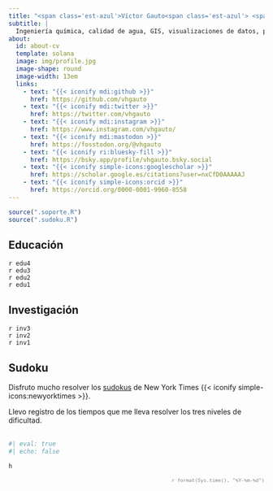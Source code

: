 ```yaml
---
title: "<span class='est-azul'>Víctor Gauto<span class='est-azul'> <span class='est-blanco'>{{< iconify fluent-emoji-high-contrast:victory-hand >}}</span>"
subtitle: |
  Ingeniería química, calidad de agua, GIS, visualizaciones de datos, películas, sudokus, `R`.
about:
  id: about-cv
  template: solana
  image: img/profile.jpg
  image-shape: round
  image-width: 13em
  links:
    - text: "{{< iconify mdi:github >}}"
      href: https://github.com/vhgauto
    - text: "{{< iconify mdi:twitter >}}"
      href: https://twitter.com/vhgauto
    - text: "{{< iconify mdi:instagram >}}"
      href: https://www.instagram.com/vhgauto/
    - text: "{{< iconify mdi:mastodon >}}"
      href: https://fosstodon.org/@vhgauto
    - text: "{{< iconify ri:bluesky-fill >}}"
      href: https://bsky.app/profile/vhgauto.bsky.social
    - text: "{{< iconify simple-icons:googlescholar >}}"
      href: https://scholar.google.es/citations?user=nxCfD0AAAAAJ
    - text: "{{< iconify simple-icons:orcid >}}"
      href: https://orcid.org/0000-0001-9960-8558
---
```


```r
source(".soporte.R")
source(".sudoku.R")
```

::: {#about-cv}
:::

## Educación

`r edu4`
<br>
`r edu3`
<br>
`r edu2`
<br>
`r edu1`

## Investigación

`r inv3`
<br>
`r inv2`
<br>
`r inv1`

## Sudoku

Disfruto mucho resolver los [sudokus](https://www.nytimes.com/puzzles/sudoku) de New York Times {{< iconify simple-icons:newyorktimes >}}.

Llevo registro de los tiempos que me lleva resolver los tres niveles de dificultad. <br> <br>

::: {.column-body-outset}

```r
#| eval: true
#| echo: false

h
```

:::

::: {.column-screen-right}

<p style='color:grey; text-align: right; font-family: JetBrains Mono; font-size:.8em'>`r format(Sys.time(), "%Y-%m-%d")`</p>

:::
